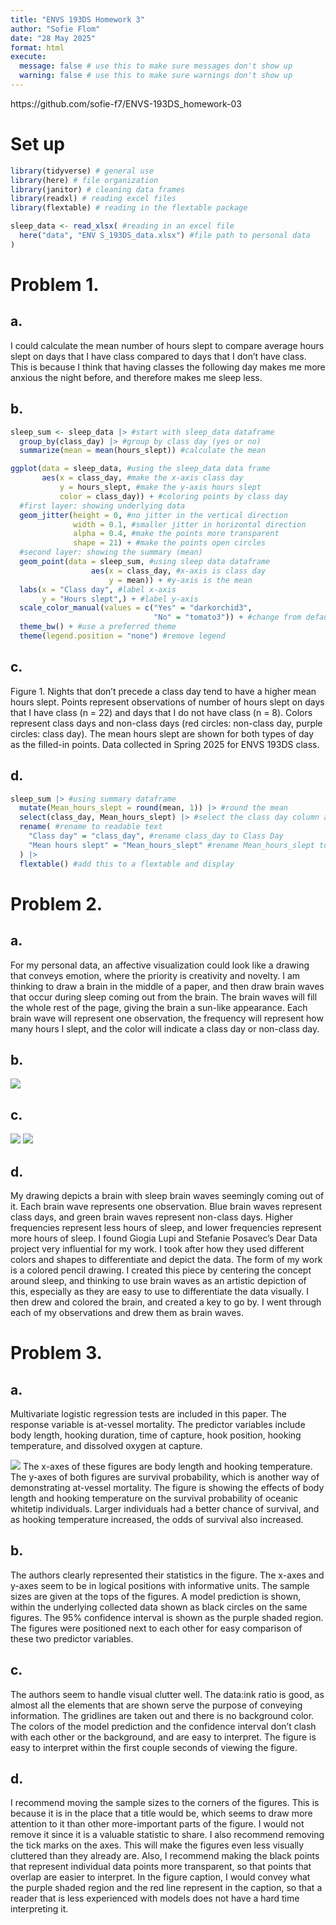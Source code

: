 ```yaml
---
title: "ENVS 193DS Homework 3"
author: "Sofie Flom"
date: "28 May 2025"
format: html
execute:
  message: false # use this to make sure messages don't show up
  warning: false # use this to make sure warnings don't show up
---
```

https://github.com/sofie-f7/ENVS-193DS_homework-03

# Set up
```r
library(tidyverse) # general use
library(here) # file organization
library(janitor) # cleaning data frames
library(readxl) # reading excel files
library(flextable) # reading in the flextable package

sleep_data <- read_xlsx( #reading in an excel file
  here("data", "ENV S_193DS_data.xlsx") #file path to personal data 
)

```

# Problem 1. 

## a. 

I could calculate the mean number of hours slept to compare average hours slept on days that I have class compared to days that I don't have class. This is because I think that having classes the following day makes me more anxious the night before, and therefore makes me sleep less.

## b. 

```r
sleep_sum <- sleep_data |> #start with sleep_data dataframe
  group_by(class_day) |> #group by class day (yes or no)
  summarize(mean = mean(hours_slept)) #calculate the mean

ggplot(data = sleep_data, #using the sleep_data data frame
       aes(x = class_day, #make the x-axis class day
           y = hours_slept, #make the y-axis hours slept
           color = class_day)) + #coloring points by class day
  #first layer: showing underlying data
  geom_jitter(height = 0, #no jitter in the vertical direction
              width = 0.1, #smaller jitter in horizontal direction
              alpha = 0.4, #make the points more transparent
              shape = 21) + #make the points open circles
  #second layer: showing the summary (mean)
  geom_point(data = sleep_sum, #using sleep data dataframe
                  aes(x = class_day, #x-axis is class day
                      y = mean)) + #y-axis is the mean
  labs(x = "Class day", #label x-axis
       y = "Hours slept",) + #label y-axis
  scale_color_manual(values = c("Yes" = "darkorchid3",
                                "No" = "tomato3")) + #change from default colors
  theme_bw() + #use a preferred theme
  theme(legend.position = "none") #remove legend
```

## c. 

Figure 1. Nights that don't precede a class day tend to have a higher mean hours slept. Points represent observations of number of hours slept on days that I have class (n = 22) and days that I do not have class (n = 8). Colors represent class days and non-class days (red circles: non-class day, purple circles: class day). The mean hours slept are shown for both types of day as the filled-in points. Data collected in Spring 2025 for ENVS 193DS class.

## d. 

```r
sleep_sum |> #using summary dataframe
  mutate(Mean_hours_slept = round(mean, 1)) |> #round the mean
  select(class_day, Mean_hours_slept) |> #select the class day column and the rounded mean
  rename( #rename to readable text
    "Class day" = "class_day", #rename class_day to Class Day
    "Mean hours slept" = "Mean_hours_slept" #rename Mean_hours_slept to Mean hours slept
  ) |> 
  flextable() #add this to a flextable and display
```
# Problem 2.

## a. 

For my personal data, an affective visualization could look like a drawing that conveys emotion, where the priority is creativity and novelty. I am thinking to draw a brain in the middle of a paper, and then draw brain waves that occur during sleep coming out from the brain. The brain waves will fill the whole rest of the page, giving the brain a sun-like appearance. Each brain wave will represent one observation, the frequency will represent how many hours I slept, and the color will indicate a class day or non-class day. 

## b. 

![](hw_3_sketch.jpg)

## c. 

![](IMG_9141.jpg)
![](IMG_9142.jpg)

## d. 

My drawing depicts a brain with sleep brain waves seemingly coming out of it. Each brain wave represents one observation. Blue brain waves represent class days, and green brain waves represent non-class days. Higher frequencies represent less hours of sleep, and lower frequencies represent more hours of sleep. I found Giogia Lupi and Stefanie Posavec's Dear Data project very influential for my work. I took after how they used different colors and shapes to differentiate and depict the data. The form of my work is a colored pencil drawing. I created this piece by centering the concept around sleep, and thinking to use brain waves as an artistic depiction of this, especially as they are easy to use to differentiate the data visually. I then drew and colored the brain, and created a key to go by. I went through each of my observations and drew them as brain waves. 

# Problem 3. 

## a. 

Multivariate logistic regression tests are included in this paper. The response variable is at-vessel mortality. The predictor variables include body length, hooking duration, time of capture, hook position, hooking temperature, and dissolved oxygen at capture. 

![](IMG_3780.png)
The x-axes of these figures are body length and hooking temperature. The y-axes of both figures are survival probability, which is another way of demonstrating at-vessel mortality. The figure is showing the effects of body length and hooking temperature on the survival probability of oceanic whitetip individuals. Larger individuals had a better chance of survival, and as hooking temperature increased, the odds of survival also increased.

## b. 

The authors clearly represented their statistics in the figure. The x-axes and y-axes seem to be in logical positions with informative units. The sample sizes are given at the tops of the figures. A model prediction is shown, within the underlying collected data shown as black circles on the same figures. The 95% confidence interval is shown as the purple shaded region. The figures were positioned next to each other for easy comparison of these two predictor variables. 

## c. 

The authors seem to handle visual clutter well. The data:ink ratio is good, as almost all the elements that are shown serve the purpose of conveying information. The gridlines are taken out and there is no background color. The colors of the model prediction and the confidence interval don't clash with each other or the background, and are easy to interpret. The figure is easy to interpret within the first couple seconds of viewing the figure. 

## d. 

I recommend moving the sample sizes to the corners of the figures. This is because it is in the place that a title would be, which seems to draw more attention to it than other more-important parts of the figure. I would not remove it since it is a valuable statistic to share. I also recommend removing the tick marks on the axes. This will make the figures even less visually cluttered than they already are. Also, I recommend making the black points that represent individual data points more transparent, so that points that overlap are easier to interpret. In the figure caption, I would convey what the purple shaded region and the red line represent in the caption, so that a reader that is less experienced with models does not have a hard time interpreting it.
